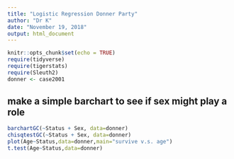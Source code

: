 ---
title: "Logistic Regression Donner Party"
author: "Dr K"
date: "November 19, 2018"
output: html_document
---

```{r setup, include=FALSE}
knitr::opts_chunk$set(echo = TRUE)
require(tidyverse)
require(tigerstats)
require(Sleuth2)
donner <- case2001
```

## make a simple barchart to see if sex might play a role  


```{r}
barchartGC(~Status + Sex, data=donner)
chisqtestGC(~Status + Sex, data=donner)
plot(Age~Status,data=donner,main="survive v.s. age")
t.test(Age~Status,data=donner)
```
